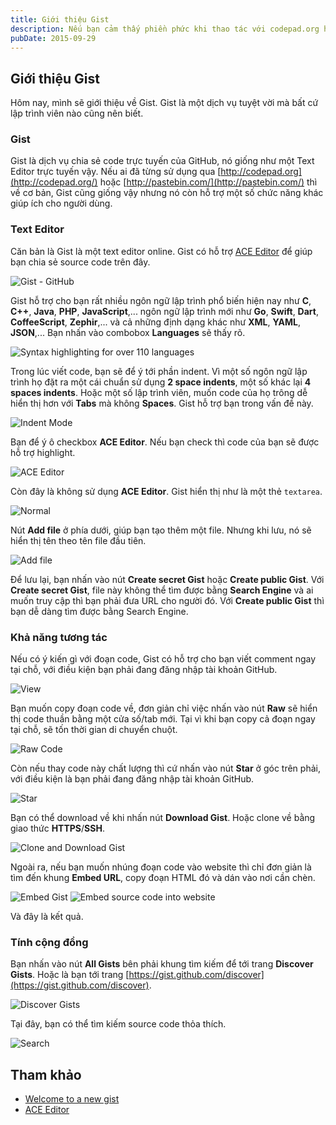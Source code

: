 ```yaml
---
title: Giới thiệu Gist
description: Nếu bạn cảm thấy phiền phức khi thao tác với codepad.org hay pastebin.com. Gist của GitHub sẽ là một sự lựa chọn sáng suốt.
pubDate: 2015-09-29
---
```


## Giới thiệu Gist

Hôm nay, mình sẽ giới thiệu về Gist. Gist là một dịch vụ tuyệt vời mà bất cứ lập trình viên nào cũng nên biết.

### Gist

Gist là dịch vụ chia sẻ code trực tuyến của GitHub, nó giống như một Text Editor trực tuyến vậy. Nếu ai đã từng sử dụng qua [http://codepad.org](http://codepad.org/) hoặc [http://pastebin.com/](http://pastebin.com/) thì về cơ bản, Gist cũng giống vậy nhưng nó còn hỗ trợ một số chức năng khác giúp ích cho người dùng.

### Text Editor

Căn bản là Gist là một text editor online. Gist có hỗ trợ [ACE Editor](http://ace.c9.io/#nav=about) để giúp bạn chia sẻ source code trên đây.

![Gist - GitHub](../../assets/tutorials/gioi-thieu-gist/gist.png)

Gist hỗ trợ cho bạn rất nhiều ngôn ngữ lập trình phổ biến hiện nay như **C**, **C++**, **Java**, **PHP**, **JavaScript**,... ngôn ngữ lập trình mới như **Go**, **Swift**, **Dart**, **CoffeeScript**, **Zephir**,... và cả những định dạng khác như **XML**, **YAML**, **JSON**,... Bạn nhấn vào combobox **Languages** sẽ thấy rõ.

![Syntax highlighting for over 110 languages](../../assets/tutorials/gioi-thieu-gist/languages.png)

Trong lúc viết code, bạn sẽ để ý tới phần indent. Vì một số ngôn ngữ lập trình họ đặt ra một cái chuẩn sử dụng **2 space indents**, một số khác lại **4 spaces indents**. Hoặc một số lập trình viên, muốn code của họ trông dễ hiển thị hơn với **Tabs** mà không **Spaces**. Gist hỗ trợ bạn trong vấn đề này.

![Indent Mode](../../assets/tutorials/gioi-thieu-gist/indent-mode.png)

Bạn để ý ô checkbox **ACE Editor**. Nếu bạn check thì code của bạn sẽ được hỗ trợ highlight.

![ACE Editor](../../assets/tutorials/gioi-thieu-gist/code-with-ace-editor.png)

Còn đây là không sử dụng **ACE Editor**. Gist hiển thị như là một thẻ `textarea`.

![Normal](../../assets/tutorials/gioi-thieu-gist/code-without-ace-editor.png)

Nút **Add file** ở phía dưới, giúp bạn tạo thêm một file. Nhưng khi lưu, nó sẽ hiển thị tên theo tên file đầu tiên.

![Add file](../../assets/tutorials/gioi-thieu-gist/add-file.png)

Để lưu lại, bạn nhấn vào nút **Create secret Gist** hoặc **Create public Gist**. Với **Create secret Gist**, file này không thể tìm được bằng **Search Engine** và ai muốn truy cập thì bạn phải đưa URL cho người đó. Với **Create public Gist** thì bạn dễ dàng tìm được bằng Search Engine.

### Khả năng tương tác

Nếu có ý kiến gì với đoạn code, Gist có hỗ trợ cho bạn viết comment ngay tại chỗ, với điều kiện bạn phải đang đăng nhập tài khoản GitHub.

![View](../../assets/tutorials/gioi-thieu-gist/view-gists.png)

Bạn muốn copy đoạn code về, đơn giản chỉ việc nhấn vào nút **Raw** sẽ hiển thị code thuần bằng một cửa số/tab mới. Tại vì khi bạn copy cả đoạn ngay tại chỗ, sẽ tốn thời gian di chuyển chuột.

![Raw Code](../../assets/tutorials/gioi-thieu-gist/raw-code.png)

Còn nếu thay code này chất lượng thì cứ nhấn vào nút **Star** ở góc trên phải, với điều kiện là bạn phải đang đăng nhập tài khoản GitHub.

![Star](../../assets/tutorials/gioi-thieu-gist/star.png)

Bạn có thể download về khi nhấn nút **Download Gist**. Hoặc clone về bằng giao thức **HTTPS**/**SSH**.

![Clone and Download Gist](../../assets/tutorials/gioi-thieu-gist/clone-download-gist.png)

Ngoài ra, nếu bạn muốn nhúng đoạn code vào website thì chỉ đơn giản là tìm đến khung **Embed URL**, copy đoạn HTML đó và dán vào nơi cần chèn.

![Embed Gist](../../assets/tutorials/gioi-thieu-gist/embed-gist.png) ![Embed source code into website](../../assets/tutorials/gioi-thieu-gist/embed.png)

Và đây là kết quả.

### Tính cộng đồng

Bạn nhấn vào nút **All Gists** bên phải khung tìm kiếm để tới trang **Discover Gists**. Hoặc là bạn tới trang [https://gist.github.com/discover](https://gist.github.com/discover).

![Discover Gists](../../assets/tutorials/gioi-thieu-gist/discover-gists.png)

Tại đây, bạn có thể tìm kiếm source code thỏa thích.

![Search](../../assets/tutorials/gioi-thieu-gist/search-socket.io.png)

## Tham khảo

- [Welcome to a new gist](https://github.com/blog/1276-welcome-to-a-new-gist)
- [ACE Editor](http://ace.c9.io/#nav=about)
